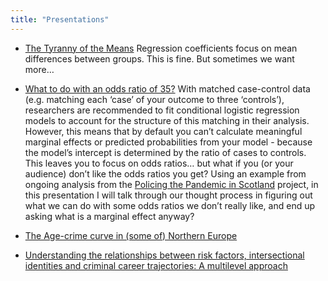 ```yaml
---
title: "Presentations"
---
```


- [The Tyranny of the Means](https://benmatthewsed.github.io/tyranny-of-means) Regression coefficients focus on mean differences between groups. This is fine. But sometimes we want more...

- [What to do with an odds ratio of 35?](https://benmatthewsed.github.io/what_to_do_odds_ratios) With matched case-control data (e.g. matching each 'case' of your outcome to three 'controls'), researchers are recommended to fit conditional logistic regression models to account for the structure of this matching in their analysis. However, this means that by default you can't calculate meaningful marginal effects or predicted probabilities from your model - because the model's intercept is determined by the ratio of cases to controls. This leaves you to focus on odds ratios... but what if you (or your audience) don't like the odds ratios you get? Using an example from ongoing analysis from the [Policing the Pandemic in Scotland](https://www.law.ed.ac.uk/research/research-projects/policing-the-pandemic) project, in this presentation I will talk through our thought process in figuring out what we can do with some odds ratios we don't really like, and end up asking what is a marginal effect anyway?

- [The Age-crime curve in (some of) Northern Europe](https://benmatthewsed.github.io/age_crime_curve_europe/age_crime_curve_europe.html#/title-slide)
- [Understanding the relationships between risk factors, intersectional identities and criminal career trajectories: A multilevel approach](https://benmatthewsed.github.io/qstep-nov-2020-exeter/#1)

